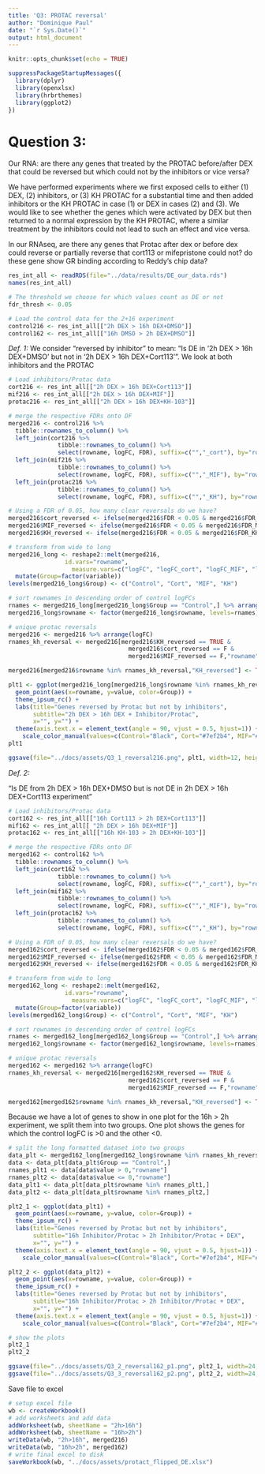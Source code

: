 ```yaml
---
title: 'Q3: PROTAC reversal'
author: "Dominique Paul"
date: "`r Sys.Date()`"
output: html_document
---
```


```r
knitr::opts_chunk$set(echo = TRUE)

suppressPackageStartupMessages({
  library(dplyr)
  library(openxlsx)
  library(hrbrthemes)
  library(ggplot2)
})
```

# Question 3:

Our RNA: are there any genes that treated by the PROTAC before/after DEX that could be reversed but which could not by the inhibitors or vice versa?

We have performed experiments where we first exposed cells to either (1) DEX, (2) inhibitors, or (3) KH PROTAC for a substantial time and then added inhibitors or the KH PROTAC in case (1) or DEX in cases (2) and (3). We would like to see whether the genes which were activated by DEX but then returned to a normal expression by the KH PROTAC, where a similar treatment by the inhibitors could not lead to such an effect and vice versa.

In our RNAseq, are there any genes that Protac after dex or before dex could reverse or partially reverse that cort113 or mifepristone could not? do these gene show GR binding according to Reddy's chip data?

```r
res_int_all <- readRDS(file="../data/results/DE_our_data.rds")
names(res_int_all)

# The threshold we choose for which values count as DE or not
fdr_thresh <- 0.05

# Load the control data for the 2+16 experiment
control216 <- res_int_all[["2h DEX > 16h DEX+DMSO"]]
control162 <- res_int_all[["16h DMSO > 2h DEX+DMSO"]]
```

*Def. 1:*
We consider "reversed by inhibitor" to mean: "Is DE in '2h DEX > 16h DEX+DMSO' but not in '2h DEX > 16h DEX+Cort113'". We look at both inhibitors and the PROTAC

```r
# Load inhibitors/Protac data
cort216 <- res_int_all[["2h DEX > 16h DEX+Cort113"]]
mif216 <- res_int_all[["2h DEX > 16h DEX+MIF"]]
protac216 <- res_int_all[["2h DEX > 16h DEX+KH-103"]]

# merge the respective FDRs onto DF
merged216 <- control216 %>% 
  tibble::rownames_to_column() %>% 
  left_join(cort216 %>% 
              tibble::rownames_to_column() %>%
              select(rowname, logFC, FDR), suffix=c("","_cort"), by="rowname") %>%
  left_join(mif216 %>% 
              tibble::rownames_to_column() %>%
              select(rowname, logFC, FDR), suffix=c("","_MIF"), by="rowname") %>%
  left_join(protac216 %>% 
              tibble::rownames_to_column() %>%
              select(rowname, logFC, FDR), suffix=c("","_KH"), by="rowname")

# Using a FDR of 0.05, how many clear reversals do we have?
merged216$cort_reversed <- ifelse(merged216$FDR < 0.05 & merged216$FDR_cort >= 0.05, TRUE, FALSE)
merged216$MIF_reversed <- ifelse(merged216$FDR < 0.05 & merged216$FDR_MIF >= 0.05, TRUE, FALSE)
merged216$KH_reversed <- ifelse(merged216$FDR < 0.05 & merged216$FDR_KH >= 0.05, TRUE, FALSE)

# transform from wide to long
merged216_long <- reshape2::melt(merged216, 
                id.vars="rowname",
                  measure.vars=c("logFC", "logFC_cort", "logFC_MIF", "logFC_KH")) %>%
  mutate(Group=factor(variable))
levels(merged216_long$Group) <- c("Control", "Cort", "MIF", "KH")

# sort rownames in descending order of control logFCs
rnames <- merged216_long[merged216_long$Group == "Control",] %>% arrange(desc(value)) %>% pull(rowname)
merged216_long$rowname <- factor(merged216_long$rowname, levels=rnames)

# unique protac reversals
merged216 <- merged216 %>% arrange(logFC)
rnames_kh_reversal <- merged216[merged216$KH_reversed == TRUE & 
                                  merged216$cort_reversed == F & 
                                  merged216$MIF_reversed == F,"rowname"]

merged216[merged216$rowname %in% rnames_kh_reversal,"KH_reversed"] <- TRUE
```


```r
plt1 <- ggplot(merged216_long[merged216_long$rowname %in% rnames_kh_reversal,]) +
  geom_point(aes(x=rowname, y=value, color=Group)) +
  theme_ipsum_rc() +
  labs(title="Genes reversed by Protac but not by inhibitors",
       subtitle="2h DEX > 16h DEX + Inhibitor/Protac",
       x="", y="") +
  theme(axis.text.x = element_text(angle = 90, vjust = 0.5, hjust=1)) +
    scale_color_manual(values=c(Control="Black", Cort="#7ef2b4", MIF="#dda6ff", KH="#ff000d"))
plt1

ggsave(file="../docs/assets/Q3_1_reversal216.png", plt1, width=12, height=7)
```

*Def. 2:*

"Is DE from 2h DEX > 16h DEX+DMSO but is not DE in 2h DEX > 16h DEX+Cort113 experiment"


```r
# Load inhibitors/Protac data
cort162 <- res_int_all[["16h Cort113 > 2h DEX+Cort113"]]
mif162 <- res_int_all[[ "2h DEX > 16h DEX+MIF"]]
protac162 <- res_int_all[["16h KH-103 > 2h DEX+KH-103"]]

# merge the respective FDRs onto DF
merged162 <- control162 %>% 
  tibble::rownames_to_column() %>% 
  left_join(cort162 %>% 
              tibble::rownames_to_column() %>%
              select(rowname, logFC, FDR), suffix=c("","_cort"), by="rowname") %>%
  left_join(mif162 %>% 
              tibble::rownames_to_column() %>%
              select(rowname, logFC, FDR), suffix=c("","_MIF"), by="rowname") %>%
  left_join(protac162 %>% 
              tibble::rownames_to_column() %>%
              select(rowname, logFC, FDR), suffix=c("","_KH"), by="rowname")

# Using a FDR of 0.05, how many clear reversals do we have?
merged162$cort_reversed <- ifelse(merged162$FDR < 0.05 & merged162$FDR_cort >= 0.05, TRUE, FALSE)
merged162$MIF_reversed <- ifelse(merged162$FDR < 0.05 & merged162$FDR_MIF >= 0.05, TRUE, FALSE)
merged162$KH_reversed <- ifelse(merged162$FDR < 0.05 & merged162$FDR_KH >= 0.05, TRUE, FALSE)

# transform from wide to long
merged162_long <- reshape2::melt(merged162,
                id.vars="rowname",
                  measure.vars=c("logFC", "logFC_cort", "logFC_MIF", "logFC_KH")) %>%
  mutate(Group=factor(variable))
levels(merged162_long$Group) <- c("Control", "Cort", "MIF", "KH")

# sort rownames in descending order of control logFCs
rnames <- merged162_long[merged162_long$Group == "Control",] %>% arrange(desc(value)) %>% pull(rowname)
merged162_long$rowname <- factor(merged162_long$rowname, levels=rnames)

# unique protac reversals
merged162 <- merged162 %>% arrange(logFC)
rnames_kh_reversal <- merged216[merged162$KH_reversed == TRUE & 
                                  merged162$cort_reversed == F & 
                                  merged162$MIF_reversed == F,"rowname"]

merged162[merged162$rowname %in% rnames_kh_reversal,"KH_reversed"] <- TRUE
``` 

Because we have a lot of genes to show in one plot for the 16h > 2h experiment, we split them into two groups. One plot shows the genes for which the control logFC is >0 and the other <0.

```r
# split the long formatted dataset into two groups
data_plt <- merged162_long[merged162_long$rowname %in% rnames_kh_reversal,]
data <- data_plt[data_plt$Group == "Control",]
rnames_plt1 <- data[data$value > 0,"rowname"]
rnames_plt2 <- data[data$value <= 0,"rowname"]
data_plt1 <- data_plt[data_plt$rowname %in% rnames_plt1,]
data_plt2 <- data_plt[data_plt$rowname %in% rnames_plt2,]

plt2_1 <- ggplot(data_plt1) +
  geom_point(aes(x=rowname, y=value, color=Group)) +
  theme_ipsum_rc() +
  labs(title="Genes reversed by Protac but not by inhibitors",
       subtitle="16h Inhibitor/Protac > 2h Inhibitor/Protac + DEX",
       x="", y="") +
  theme(axis.text.x = element_text(angle = 90, vjust = 0.5, hjust=1)) +
    scale_color_manual(values=c(Control="Black", Cort="#7ef2b4", MIF="#dda6ff", KH="#ff000d"))

plt2_2 <- ggplot(data_plt2) +
  geom_point(aes(x=rowname, y=value, color=Group)) +
  theme_ipsum_rc() +
  labs(title="Genes reversed by Protac but not by inhibitors",
       subtitle="16h Inhibitor/Protac > 2h Inhibitor/Protac + DEX",
       x="", y="") +
  theme(axis.text.x = element_text(angle = 90, vjust = 0.5, hjust=1)) +
    scale_color_manual(values=c(Control="Black", Cort="#7ef2b4", MIF="#dda6ff", KH="#ff000d"))

# show the plots
plt2_1
plt2_2

ggsave(file="../docs/assets/Q3_2_reversal162_p1.png", plt2_1, width=24, height=8)
ggsave(file="../docs/assets/Q3_3_reversal162_p2.png", plt2_2, width=24, height=8)
```


Save file to excel

```r
# setup excel file
wb <- createWorkbook()
# add worksheets and add data
addWorksheet(wb, sheetName = "2h>16h")
addWorksheet(wb, sheetName = "16h>2h")
writeData(wb, "2h>16h", merged216)
writeData(wb, "16h>2h", merged162)
# write final excel to disk
saveWorkbook(wb, "../docs/assets/protact_flipped_DE.xlsx")
```
